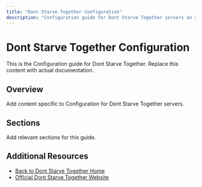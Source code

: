 ```yaml
---
title: "Dont Starve Together Configuration"
description: "Configuration guide for Dont Starve Together servers on XGamingServer"
---
```


# Dont Starve Together Configuration

This is the Configuration guide for Dont Starve Together. Replace this content with actual documentation.

## Overview

Add content specific to Configuration for Dont Starve Together servers.

## Sections

Add relevant sections for this guide.

## Additional Resources

- [Back to Dont Starve Together Home](./index)
- [Official Dont Starve Together Website](https://example.com)
